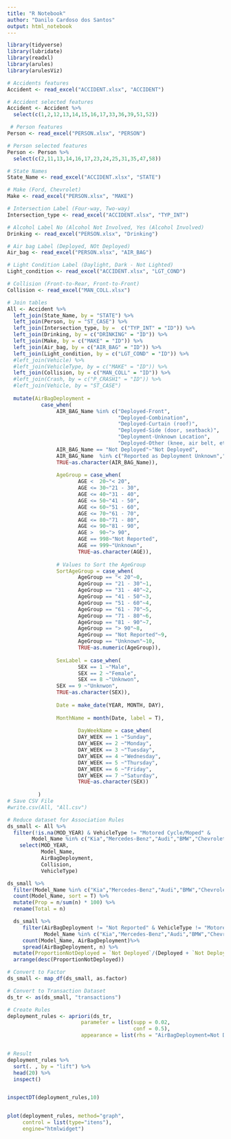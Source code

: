 ```yaml
---
title: "R Notebook"
author: "Danilo Cardoso dos Santos"
output: html_notebook
---
```


```r
library(tidyverse)
library(lubridate)
library(readxl)
library(arules)
library(arulesViz) 
```


```r
# Accidents features
Accident <- read_excel("ACCIDENT.xlsx", "ACCIDENT")

# Accident selected features 
Accident <- Accident %>% 
  select(c(1,2,12,13,14,15,16,17,33,36,39,51,52))

 # Person features
Person <- read_excel("PERSON.xlsx", "PERSON")

# Person selected features
Person <- Person %>% 
  select(c(2,11,13,14,16,17,23,24,25,31,35,47,58))

# State Names
State_Name <- read_excel("ACCIDENT.xlsx", "STATE")

# Make (Ford, Chevrolet)
Make <- read_excel("PERSON.xlsx", "MAKE")

# Intersection Label (Four-way, Two-way)
Intersection_type <- read_excel("ACCIDENT.xlsx", "TYP_INT")

# Alcohol Label No (Alcohol Not Involved, Yes (Alcohol Involved)
Drinking <- read_excel("PERSON.xlsx", "Drinking")

# Air bag Label (Deployed, NOt Deployed)
Air_bag <- read_excel("PERSON.xlsx", "AIR_BAG")

# Light Condition Label (Daylight, Dark - Not Lighted)
Light_condition <- read_excel("ACCIDENT.xlsx", "LGT_COND")

# Collision (Front-to-Rear, Front-to-Front)
Collision <- read_excel("MAN_COLL.xlsx")

```


```r
# Join tables
All <- Accident %>%
  left_join(State_Name, by = "STATE") %>% 
  left_join(Person, by = "ST_CASE") %>% 
  left_join(Intersection_type, by =  c("TYP_INT" = "ID")) %>%  
  left_join(Drinking, by = c("DRINKING" = "ID")) %>% 
  left_join(Make, by = c("MAKE" = "ID")) %>% 
  left_join(Air_bag, by = c("AIR_BAG" = "ID")) %>% 
  left_join(Light_condition, by = c("LGT_COND" = "ID")) %>% 
  #left_join(Vehicle) %>% 
  #left_join(VehicleType, by = c("MAKE" = "ID")) %>% 
  left_join(Collision, by = c("MAN_COLL" = "ID")) %>%
  #left_join(Crash, by = c("P_CRASH1" = "ID")) %>% 
  #left_join(Vehicle, by = "ST_CASE")
  
  mutate(AirBagDeployment =
           case_when(
                AIR_BAG_Name %in% c("Deployed-Front",
                                    "Deployed-Combination",
                                    "Deployed-Curtain (roof)",
                                    "Deployed-Side (door, seatback)",
                                    "Deployment-Unknown Location",
                                    "Deployed-Other (knee, air belt, etc.)") ~ "Deployed",
                AIR_BAG_Name == "Not Deployed"~"Not Deployed",
                AIR_BAG_Name  %in% c("Reported as Deployment Unknown","Not Reported")~"Not Reported",
                TRUE~as.character(AIR_BAG_Name)),
    
                AgeGroup = case_when(
                       AGE <  20~"< 20",
                       AGE <= 30~"21 - 30",
                       AGE <= 40~"31 - 40",
                       AGE <= 50~"41 - 50",
                       AGE <= 60~"51 - 60",
                       AGE <= 70~"61 - 70",
                       AGE <= 80~"71 - 80",
                       AGE <= 90~"81 - 90",
                       AGE >  90~"> 90",
                       AGE == 998~"Not Reported",
                       AGE == 999~"Unknown",
                       TRUE~as.character(AGE)),
        
                # Values to Sort the AgeGroup
                SortAgeGroup = case_when(
                       AgeGroup == "< 20"~0,
                       AgeGroup == "21 - 30"~1,
                       AgeGroup == "31 - 40"~2,
                       AgeGroup == "41 - 50"~3,
                       AgeGroup == "51 - 60"~4,
                       AgeGroup == "61 - 70"~5,
                       AgeGroup == "71 - 80"~6,
                       AgeGroup == "81 - 90"~7,
                       AgeGroup == "> 90"~8,
                       AgeGroup == "Not Reported"~9,
                       AgeGroup == "Unknown"~10,
                       TRUE~as.numeric(AgeGroup)),
                
                SexLabel = case_when(
                       SEX == 1 ~"Male",
                       SEX == 2 ~"Female",
                       SEX == 8 ~"Unknwon",
                SEX == 9 ~"Unknwon",
                TRUE~as.character(SEX)),
        
                Date = make_date(YEAR, MONTH, DAY),
            
                MonthName = month(Date, label = T),
                
                       DayWeekName = case_when(
                       DAY_WEEK == 1 ~"Sunday",
                       DAY_WEEK == 2 ~"Monday",
                       DAY_WEEK == 3 ~"Tuesday",
                       DAY_WEEK == 4 ~"Wednesday",
                       DAY_WEEK == 5 ~"Thursday",
                       DAY_WEEK == 6 ~"Friday",
                       DAY_WEEK == 7 ~"Saturday",
                       TRUE~as.character(SEX))
        
          )
# Save CSV File
#write.csv(All, "All.csv")

```

```r
# Reduce dataset for Association Rules
ds_small <- All %>% 
  filter(!is.na(MOD_YEAR) & VehicleType != "Motored Cycle/Moped" &
        Model_Name %in% c("Kia","Mercedes-Benz","Audi","BMW","Chevrolet","Ford","Hyundai","Toyota","Volkswagen","Volvo","Subaru","Honda")) %>% 
    select(MOD_YEAR,
           Model_Name,
           AirBagDeployment,
           Collision,
           VehicleType)

```


```r
ds_small %>% 
  filter(Model_Name %in% c("Kia","Mercedes-Benz","Audi","BMW","Chevrolet","Ford","Hyundai","Toyota","Volkswagen","Volvo","Subaru","Honda")) %>% 
  count(Model_Name, sort = T) %>% 
  mutate(Prop = n/sum(n) * 100) %>% 
  rename(Total = n)
```



```r
  ds_small %>% 
     filter(AirBagDeployment != "Not Reported" & VehicleType != "Motored Cycle/Moped" & 
            Model_Name %in% c("Kia","Mercedes-Benz","Audi","BMW","Chevrolet","Ford","Hyundai","Toyota","Volkswagen","Volvo","Subaru","Honda"))%>% 
     count(Model_Name, AirBagDeployment)%>% 
     spread(AirBagDeployment, n) %>% 
  mutate(ProportionNotDeployed = `Not Deployed`/(Deployed + `Not Deployed`)) %>% 
  arrange(desc(ProportionNotDeployed)) 
```


```r

# Convert to Factor
ds_small <- map_df(ds_small, as.factor) 

# Convert to Transaction Dataset
ds_tr <- as(ds_small, "transactions")

# Create Rules
deployment_rules <- apriori(ds_tr,
                        parameter = list(supp = 0.02, 
                                         conf = 0.5),
                        appearance = list(rhs = "AirBagDeployment=Not Deployed"))


# Result
deployment_rules %>%
  sort(. , by = "lift") %>%
  head(20) %>%
  inspect()


inspectDT(deployment_rules,10)


plot(deployment_rules, method="graph",
     control = list(type="itens"),
     engine="htmlwidget")
```


